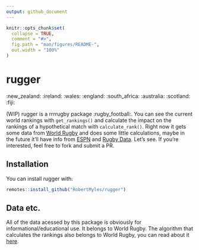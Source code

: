 ```yaml
---
output: github_document
---
```


<!-- README.md is generated from README.Rmd. Please edit that file -->

```r
knitr::opts_chunk$set(
  collapse = TRUE,
  comment = "#>",
  fig.path = "man/figures/README-",
  out.width = "100%"
)
```
# rugger  

:new_zealand: :ireland: :wales: :england: :south_africa: :australia: :scotland: :fiji:

(WIP) rugger is a rrrrugby package :rugby_football:. You can see the current world rankings with `get_rankings()` and calculate the impact on the rankings of a hypothetical match with `calculate_rank()`. Right now it gets some data from [World Rugby]() and does some little calculations, maybe in the future it'll have info from [ESPN](http://stats.espnscrum.com/statsguru/rugby/stats/index.html) and [Rugby Data](http://www.rugbydata.com). Let's see. If you're interested, feel free to fork and submit a PR. 

## Installation

You can install rugger with:

``` r
remotes::install_github("RobertMyles/rugger")
```

## Data etc.
All of the data acessed by this package is obviously for informational/educational use. It belongs to World Rugby. The algorithm that calculates the rankings also belongs to World Rugby, you can read about it [here](https://www.world.rugby/rankings/explanation). 